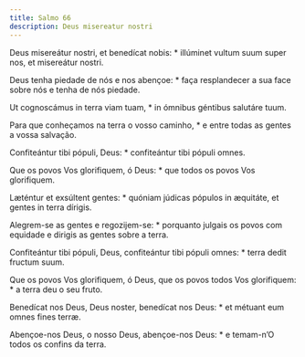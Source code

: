 ```yaml
---
title: Salmo 66
description: Deus misereatur nostri
---
```


<div class="side-by-side not-content">

Deus misereátur nostri, et benedícat nobis: * illúminet vultum suum super nos, et misereátur nostri.

Deus tenha piedade de nós e nos abençoe: * faça resplandecer a sua face sobre nós e tenha de nós piedade.

Ut cognoscámus in terra viam tuam, * in ómnibus géntibus salutáre tuum.

Para que conheçamos na terra o vosso caminho, * e entre todas as gentes a vossa salvação.

Confiteántur tibi pópuli, Deus: * confiteántur tibi pópuli omnes.

Que os povos Vos glorifiquem, ó Deus: * que todos os povos Vos glorifiquem.

Læténtur et exsúltent gentes: * quóniam júdicas pópulos in æquitáte, et gentes in terra dírigis.

Alegrem-se as gentes e regozijem-se: * porquanto julgais os povos com equidade e dirigis as gentes sobre a terra.

Confiteántur tibi pópuli, Deus, confiteántur tibi pópuli omnes: * terra dedit fructum suum.

Que os povos Vos glorifiquem, ó Deus, que os povos todos Vos glorifiquem: * a terra deu o seu fruto.

Benedícat nos Deus, Deus noster, benedícat nos Deus: * et métuant eum omnes fines terræ.

Abençoe-nos Deus, o nosso Deus, abençoe-nos Deus: * e temam-n’O todos os confins da terra.

</div>
